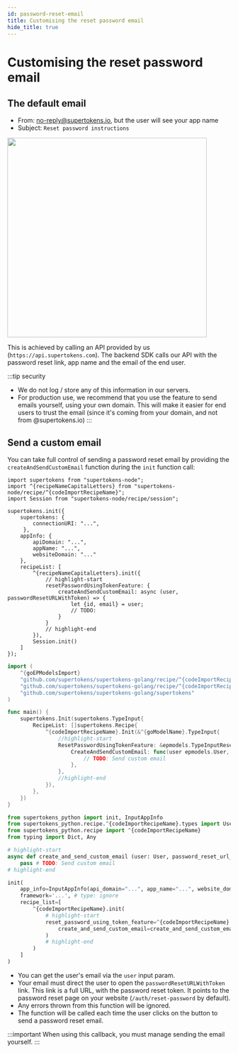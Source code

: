 ```yaml
---
id: password-reset-email
title: Customising the reset password email
hide_title: true
---
```


<!-- COPY DOCS -->
<!-- ./thirdpartyemailpassword/common-customizations/reset-password/password-reset-email.mdx -->


# Customising the reset password email

## The default email
- From: no-reply@supertokens.io, but the user will see your app name
- Subject: `Reset password instructions`

<img width="450px" src="/img/emailpassword/pass-reset-email.png" />

This is achieved by calling an API provided by us (`https://api.supertokens.com`). The backend SDK calls our API with the password reset link, app name and the email of the end user. 

:::tip security
- We do not log / store any of this information in our servers.
- For production use, we recommend that you use the feature to send emails yourself, using your own domain. This will make it easier for end users to trust the email (since it's coming from your domain, and not from @supertokens.io)
:::


## Send a custom email

You can take full control of sending a password reset email by providing the `createAndSendCustomEmail` function during the `init` function call:

<BackendSDKTabs>
<TabItem value="nodejs">

```tsx
import supertokens from "supertokens-node";
import ^{recipeNameCapitalLetters} from "supertokens-node/recipe/^{codeImportRecipeName}";
import Session from "supertokens-node/recipe/session";

supertokens.init({
    supertokens: { 
        connectionURI: "...",
     },
    appInfo: {
        apiDomain: "...",
        appName: "...",
        websiteDomain: "..."
    },
    recipeList: [
        ^{recipeNameCapitalLetters}.init({
            // highlight-start
            resetPasswordUsingTokenFeature: {
                createAndSendCustomEmail: async (user, passwordResetURLWithToken) => {
                    let {id, email} = user;
                    // TODO:
                }
            }
            // highlight-end
        }),
        Session.init()
    ]
});
```
</TabItem>
<TabItem value="go">

```go
import (
	^{goEPModelsImport}
	"github.com/supertokens/supertokens-golang/recipe/^{codeImportRecipeName}"
	"github.com/supertokens/supertokens-golang/recipe/^{codeImportRecipeName}/^{goModelName}"
	"github.com/supertokens/supertokens-golang/supertokens"
)

func main() {
	supertokens.Init(supertokens.TypeInput{
		RecipeList: []supertokens.Recipe{
			^{codeImportRecipeName}.Init(&^{goModelName}.TypeInput{
                //highlight-start
				ResetPasswordUsingTokenFeature: &epmodels.TypeInputResetPasswordUsingTokenFeature{
					CreateAndSendCustomEmail: func(user epmodels.User, passwordResetURLWithToken string, userContext supertokens.UserContext) {
						// TODO: Send custom email
					},
				},
                //highlight-end
			}),
		},
	})
}
```
</TabItem>
<TabItem value="python">

```python
from supertokens_python import init, InputAppInfo
from supertokens_python.recipe.^{codeImportRecipeName}.types import User
from supertokens_python.recipe import ^{codeImportRecipeName}
from typing import Dict, Any

# highlight-start
async def create_and_send_custom_email (user: User, password_reset_url_with_token: str, user_context: Dict[str, Any]):
    pass # TODO: Send custom email
# highlight-end

init(
    app_info=InputAppInfo(api_domain="...", app_name="...", website_domain="..."),
    framework='...', # type: ignore
    recipe_list=[
        ^{codeImportRecipeName}.init(
            # highlight-start
            reset_password_using_token_feature=^{codeImportRecipeName}.InputResetPasswordUsingTokenFeature(
                create_and_send_custom_email=create_and_send_custom_email
            )
            # highlight-end
        )
    ]
)
```

</TabItem>
</BackendSDKTabs>


- You can get the user's email via the `user` input param.
- Your email must direct the user to open the `passwordResetURLWithToken` link. This link is a full URL, with the password reset token. It points to the password reset page on your website (`/auth/reset-password` by default).
- Any errors thrown from this function will be ignored.
- The function will be called each time the user clicks on the button to send a password reset email.

:::important
When using this callback, you must manage sending the email yourself.
:::
